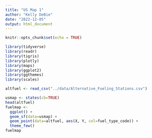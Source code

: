 ```yaml
---
title: "US Map 1"
author: "Kelly DeBie"
date: "2022-12-05"
output: html_document
---
```


```r
knitr::opts_chunk$set(echo = TRUE)
```

```r


library(tidyverse)  
library(readr)
library(tigris)  
library(plotly)  
library(maps)  
library(ggplot2)  
library(ggthemes)  
library(scales)  

altfuel <- read_csv("../data/Alternative_Fueling_Stations.csv")  

usmap <- states(cb=TRUE)  
head(altfuel)
fuelmap <- 
  ggplot() +
  geom_sf(data=usmap) +
  geom_point(data=altfuel, aes(X, Y, col=fuel_type_code)) +
  theme_few()
fuelmap 
  
```

